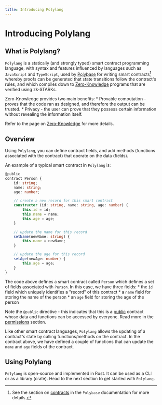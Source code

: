 ```yaml
---
title: Introducing Polylang
---
```


# Introducing Polylang
 
 ## What is Polylang?

`Polylang` is a statically (and strongly typed) smart contract programming language, with syntax and features influenced by languages such as `JavaScript` and `TypeScript`, used by [Polybase](https://polybase.xyz/) for writing smart contracts[^1] 
whereby proofs can be generated that state transitions follow the contract's rules, and which compiles down to [Zero-Knowledge](https://en.wikipedia.org/wiki/Zero-knowledge_proof) programs that are verified using zk-STARKs.

Zero-Knowledge provides two main benefits:
    * Provable computation - proves that the code ran as designed, and therefore the output can be trusted.
    * Privacy - the user can prove that they possess certain information without revealing the information itself.

Refer to the page on [Zero-Knowledge](/docs/zk-proofs/what-is-zk) for more details.

## Overview

Using `Polylang`, you can define contract fields, and add methods (functions associated with the contract) that operate on the data (fields).

An example of a typical smart contract in `Polylang` is:

```typescript
@public
contract Person {
    id: string;
    name: string;
    age: number;

    // create a new record for this smart contract
    constructor (id: string, name: string, age: number) {
        this.id = id;
        this.name = name;
        this.age = age;
    }

    // update the name for this record
    setName(newName: string) {
        this.name = newName;
    }

    // update the age for this record
    setAge(newAge: number) {
        this.age = age;
    }
}
```

The code above defines a smart contract called `Person` which defines a set of fields associated with `Person`. In this case, we have three fields: 
    * the `id` field which uniquely identifies a "record" of this contract
    * a `name` field for storing the name of the person 
    * an `age` field for storing the age of the person

Note the `@public` directive - this indicates that this is a [public](/docs/language-features/permissions) contract whose data and functions can be accessed by everyone. Read more in the [permissions](/docs/language-features/permissions) section.

Like other smart contract languages, `Polylang` allows the updating of a contract's state by calling functions/methods on the contract.
In the contract above, we have defined a couple of functions that can update the `name` and `age` fields of the contract.

## Using Polylang

`Polylang` is open-source and implemented in Rust. It can be used as a CLI or as a library (crate). Head to the next section to get started with `Polylang`.

[^1]: See the section on [contracts](https://polybase.xyz/docs/collections) in the `Polybase` documentation for more details.

